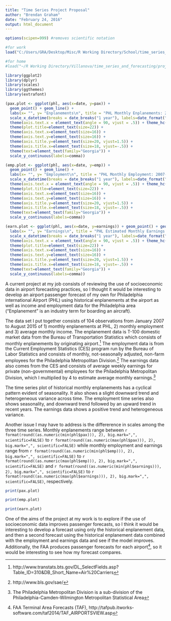 ```yaml
---
title: "Time Series Project Proposal"
author: "Brendan Graham"
date: "February 24, 2016"
output: html_document
---
```


```r

options(scipen=999) #removes scientific notation

#for work
load("C:/Users/GRA/Desktop/Misc/R Working Directory/School/time_series_and_forecasting/project/phl/data/phl.rda")

#for home
#load("~/R Working Directory/Villanova/time_series_and_forecasting/project/phl/data/phl.rda")

library(ggplot2)
library(dplyr)
library(scales)
library(ggthemes)
library(extrafont)

(pax.plot <- ggplot(phl, aes(x=date, y=pax)) + 
  geom_point() + geom_line() + 
  labs(x= "", y= "Enplanements\n", title = "PHL Monthly Enplanements: 2007-2015\n") + 
  scale_x_datetime(breaks = date_breaks("1 year"), labels=date_format("%Y")) +
  theme(axis.text.x = element_text(angle = 90, vjust = .5)) + theme_hc()  +
  theme(plot.title=element_text(size=22)) +
  theme(axis.text.x=element_text(size=16)) +
  theme(axis.text.y=element_text(size=16)) +
  theme(axis.title.y=element_text(size=20, vjust=1.5)) +
  theme(axis.title.x=element_text(size=18, vjust=-.5)) + 
  theme(text=element_text(family="Georgia")) + 
  scale_y_continuous(labels=comma))

(emp.plot <- ggplot(phl, aes(x=date, y=emp)) + 
  geom_point() + geom_line() + 
  labs(x= "", y= "Employment\n", title = "PHL Monthly Employment: 2007-2015\n") + 
  scale_x_datetime(breaks = date_breaks("1 year"), labels=date_format("%Y")) + 
  theme(axis.text.x = element_text(angle = 90, vjust = .5)) + theme_hc()  +
  theme(plot.title=element_text(size=22)) +
  theme(axis.text.x=element_text(size=16)) +
  theme(axis.text.y=element_text(size=16)) +
  theme(axis.title.y=element_text(size=20, vjust=1.5)) +
  theme(axis.title.x=element_text(size=18, vjust=-.5)) + 
  theme(text=element_text(family="Georgia")) + 
  scale_y_continuous(labels=comma))

(earn.plot <- ggplot(phl, aes(x=date, y=earnings)) + geom_point() + geom_line() + 
  labs(x= "", y= "Earnings\n", title = "PHL Estimated Monthly Earnings: 2007-2015\n") + 
  scale_x_datetime(breaks = date_breaks("1 year"), labels=date_format("%Y")) +
  theme(axis.text.x = element_text(angle = 90, vjust = .5)) + theme_hc()  +
  theme(plot.title=element_text(size=22)) +
  theme(axis.text.x=element_text(size=16)) +
  theme(axis.text.y=element_text(size=16)) +
  theme(axis.title.y=element_text(size=20, vjust=1.5)) +
  theme(axis.title.x=element_text(size=18, vjust=-.5)) + 
  theme(text=element_text(family="Georgia")) + 
  scale_y_continuous(labels=comma))

```


A current project at my job consists of reviewing the use of socioeconomic data in airport forecasting practices, so I thought it would be interesting to develop an airport passenger forecast of my own for Philadelphia international Airport (PHL) using historical enplanements at the airport as well as income and employment data for the Philadelphia area ("Enplanement" is an industry term for boarding an aircraft). 


The data set I put together consists of 104 observations from January 2007 to August 2015 of 1) monthly enplanements at PHL, 2) monthly employment and 3) average monthly income. The enplanement data is T-100 domestic market data from the Bureau of Transportation Statistics which consists of monthly enplanements by originating airport.^[http://www.transtats.bts.gov/DL_SelectFields.asp?Table_ID=310&DB_Short_Name=Air%20Carriers] The employment data is from the Current Employment Statistics (CES) program run by the Bureau of Labor Statistics and consists of monthly, not-seasonally adjusted, non-farm employees for the Philadelphia Metropolitan Division.^[http://www.bls.gov/sae/] The earnings data also comes from the CES and consists of average weekly earnings for private (non-governmental) employees for the Philadelphia Metropolitan Division, which I multiplied by 4 to estimate average monthly earnings.^[The Philadelphia Metropolitan Division is a sub-division of the Philadelphia-Camden-Wilmington Metropolitan Statistical Area]

The time series plot of historical monthly enplanements has a cyclical pattern evident of seasonality. It also shows a slight downward trend and heterogeneous variance across time. The employment time series also shows seasonality, and downward trend followed by an upward trend in recent years. The earnings data shows a positive trend and heterogeneous variance. 


Another issue I may have to address is the differerence in scales among the three time series. Monthly enplanements range between `r format(round((as.numeric(min(phl$pax))), 2), big.mark=",", scientific=FALSE)` to `r format(round((as.numeric(max(phl$pax))), 2), big.mark=",", scientific=FALSE)` while monthly employment and earnings range from `r format(round((as.numeric(min(phl$emp))), 2), big.mark=",", scientific=FALSE)` to `r format(round((as.numeric(max(phl$emp))), 2), big.mark=",", scientific=FALSE)` and `r format(round((as.numeric(min(phl$earnings))), 2), big.mark=",", scientific=FALSE)` to `r format(round((as.numeric(max(phl$earnings))), 2), big.mark=",", scientific=FALSE)`, respectively.



```r

print(pax.plot)

```



```r

print(emp.plot)

```



```r

print(earn.plot)

```


One of the aims of the project at my work is to explore if the use of socioeconomic data improves passenger forecasts, so I think it would be interesting to develop a forecast using only the historical enplanement data,  and then a second forecast using the historical enplanement data combined with the employment and earnings data and see if the model improves. Additionally, the FAA produces passenger forecasts for each airport^[FAA Terminal Area Forecasts (TAF), http://tafpub.itworks-software.com/taf2014/TAF_AIRPORTSVIEW.asp], so it would be interesting to see how my forecast compares.
